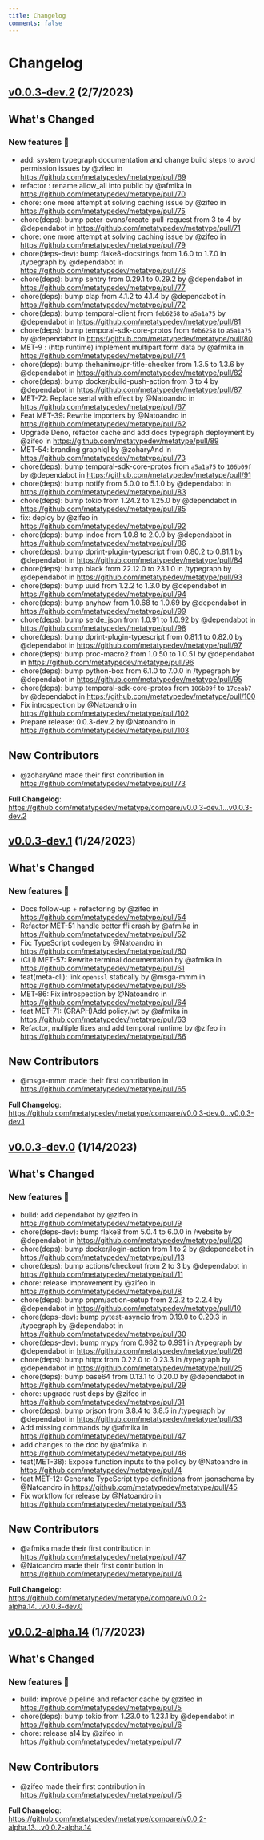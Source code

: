 ```yaml
---
title: Changelog
comments: false
---
```










































# Changelog

## [v0.0.3-dev.2](https://github.com/metatypedev/metatype/releases/tag/v0.0.3-dev.2) (2/7/2023)

<!-- Release notes generated using configuration in .github/release.yml at v0.0.3-dev.2 -->

## What's Changed
### New features 🎉
* add: system typegraph documentation and change build steps to avoid permission issues  by @zifeo in https://github.com/metatypedev/metatype/pull/69
* refactor : rename allow_all into public by @afmika in https://github.com/metatypedev/metatype/pull/70
* chore: one more attempt at solving caching issue by @zifeo in https://github.com/metatypedev/metatype/pull/75
* chore(deps): bump peter-evans/create-pull-request from 3 to 4 by @dependabot in https://github.com/metatypedev/metatype/pull/71
* chore: one more attempt at solving caching issue by @zifeo in https://github.com/metatypedev/metatype/pull/79
* chore(deps-dev): bump flake8-docstrings from 1.6.0 to 1.7.0 in /typegraph by @dependabot in https://github.com/metatypedev/metatype/pull/76
* chore(deps): bump sentry from 0.29.1 to 0.29.2 by @dependabot in https://github.com/metatypedev/metatype/pull/77
* chore(deps): bump clap from 4.1.2 to 4.1.4 by @dependabot in https://github.com/metatypedev/metatype/pull/72
* chore(deps): bump temporal-client from `feb6258` to `a5a1a75` by @dependabot in https://github.com/metatypedev/metatype/pull/81
* chore(deps): bump temporal-sdk-core-protos from `feb6258` to `a5a1a75` by @dependabot in https://github.com/metatypedev/metatype/pull/80
* MET-9 : (http runtime) implement multipart form data by @afmika in https://github.com/metatypedev/metatype/pull/74
* chore(deps): bump thehanimo/pr-title-checker from 1.3.5 to 1.3.6 by @dependabot in https://github.com/metatypedev/metatype/pull/82
* chore(deps): bump docker/build-push-action from 3 to 4 by @dependabot in https://github.com/metatypedev/metatype/pull/87
* MET-72: Replace serial with effect by @Natoandro in https://github.com/metatypedev/metatype/pull/67
* Feat MET-39: Rewrite importers by @Natoandro in https://github.com/metatypedev/metatype/pull/62
* Upgrade Deno, refactor cache and add docs typegraph deployment by @zifeo in https://github.com/metatypedev/metatype/pull/89
* MET-54: branding graphiql by @zoharyAnd in https://github.com/metatypedev/metatype/pull/73
* chore(deps): bump temporal-sdk-core-protos from `a5a1a75` to `106b09f` by @dependabot in https://github.com/metatypedev/metatype/pull/91
* chore(deps): bump notify from 5.0.0 to 5.1.0 by @dependabot in https://github.com/metatypedev/metatype/pull/83
* chore(deps): bump tokio from 1.24.2 to 1.25.0 by @dependabot in https://github.com/metatypedev/metatype/pull/85
* fix: deploy by @zifeo in https://github.com/metatypedev/metatype/pull/92
* chore(deps): bump indoc from 1.0.8 to 2.0.0 by @dependabot in https://github.com/metatypedev/metatype/pull/86
* chore(deps): bump dprint-plugin-typescript from 0.80.2 to 0.81.1 by @dependabot in https://github.com/metatypedev/metatype/pull/84
* chore(deps): bump black from 22.12.0 to 23.1.0 in /typegraph by @dependabot in https://github.com/metatypedev/metatype/pull/93
* chore(deps): bump uuid from 1.2.2 to 1.3.0 by @dependabot in https://github.com/metatypedev/metatype/pull/94
* chore(deps): bump anyhow from 1.0.68 to 1.0.69 by @dependabot in https://github.com/metatypedev/metatype/pull/99
* chore(deps): bump serde_json from 1.0.91 to 1.0.92 by @dependabot in https://github.com/metatypedev/metatype/pull/98
* chore(deps): bump dprint-plugin-typescript from 0.81.1 to 0.82.0 by @dependabot in https://github.com/metatypedev/metatype/pull/97
* chore(deps): bump proc-macro2 from 1.0.50 to 1.0.51 by @dependabot in https://github.com/metatypedev/metatype/pull/96
* chore(deps): bump python-box from 6.1.0 to 7.0.0 in /typegraph by @dependabot in https://github.com/metatypedev/metatype/pull/95
* chore(deps): bump temporal-sdk-core-protos from `106b09f` to `17ceab7` by @dependabot in https://github.com/metatypedev/metatype/pull/100
* Fix introspection by @Natoandro in https://github.com/metatypedev/metatype/pull/102
* Prepare release: 0.0.3-dev.2 by @Natoandro in https://github.com/metatypedev/metatype/pull/103

## New Contributors
* @zoharyAnd made their first contribution in https://github.com/metatypedev/metatype/pull/73

**Full Changelog**: https://github.com/metatypedev/metatype/compare/v0.0.3-dev.1...v0.0.3-dev.2

## [v0.0.3-dev.1](https://github.com/metatypedev/metatype/releases/tag/v0.0.3-dev.1) (1/24/2023)

<!-- Release notes generated using configuration in .github/release.yml at main -->

## What's Changed
### New features 🎉
* Docs follow-up + refactoring by @zifeo in https://github.com/metatypedev/metatype/pull/54
* Refactor MET-51 handle better ffi crash by @afmika in https://github.com/metatypedev/metatype/pull/52
* Fix: TypeScript codegen by @Natoandro in https://github.com/metatypedev/metatype/pull/60
* (CLI) MET-57: Rewrite terminal documentation by @afmika in https://github.com/metatypedev/metatype/pull/61
* feat(meta-cli): link `openssl` statically by @msga-mmm in https://github.com/metatypedev/metatype/pull/65
* MET-86: Fix introspection by @Natoandro in https://github.com/metatypedev/metatype/pull/64
* feat MET-71: (GRAPH)Add policy.jwt by @afmika in https://github.com/metatypedev/metatype/pull/63
* Refactor, multiple fixes and add temporal runtime by @zifeo in https://github.com/metatypedev/metatype/pull/66

## New Contributors
* @msga-mmm made their first contribution in https://github.com/metatypedev/metatype/pull/65

**Full Changelog**: https://github.com/metatypedev/metatype/compare/v0.0.3-dev.0...v0.0.3-dev.1

## [v0.0.3-dev.0](https://github.com/metatypedev/metatype/releases/tag/v0.0.3-dev.0) (1/14/2023)

<!-- Release notes generated using configuration in .github/release.yml at v0.0.3-dev.0 -->

## What's Changed
### New features 🎉
* build: add dependabot by @zifeo in https://github.com/metatypedev/metatype/pull/9
* chore(deps-dev): bump flake8 from 5.0.4 to 6.0.0 in /website by @dependabot in https://github.com/metatypedev/metatype/pull/20
* chore(deps): bump docker/login-action from 1 to 2 by @dependabot in https://github.com/metatypedev/metatype/pull/13
* chore(deps): bump actions/checkout from 2 to 3 by @dependabot in https://github.com/metatypedev/metatype/pull/11
* chore: release improvement by @zifeo in https://github.com/metatypedev/metatype/pull/8
* chore(deps): bump pnpm/action-setup from 2.2.2 to 2.2.4 by @dependabot in https://github.com/metatypedev/metatype/pull/10
* chore(deps-dev): bump pytest-asyncio from 0.19.0 to 0.20.3 in /typegraph by @dependabot in https://github.com/metatypedev/metatype/pull/30
* chore(deps-dev): bump mypy from 0.982 to 0.991 in /typegraph by @dependabot in https://github.com/metatypedev/metatype/pull/26
* chore(deps): bump httpx from 0.22.0 to 0.23.3 in /typegraph by @dependabot in https://github.com/metatypedev/metatype/pull/25
* chore(deps): bump base64 from 0.13.1 to 0.20.0 by @dependabot in https://github.com/metatypedev/metatype/pull/29
* chore: upgrade rust deps by @zifeo in https://github.com/metatypedev/metatype/pull/31
* chore(deps): bump orjson from 3.8.4 to 3.8.5 in /typegraph by @dependabot in https://github.com/metatypedev/metatype/pull/33
* Add missing commands by @afmika in https://github.com/metatypedev/metatype/pull/47
* add changes to the doc by @afmika in https://github.com/metatypedev/metatype/pull/46
* feat(MET-38): Expose function inputs to the policy by @Natoandro in https://github.com/metatypedev/metatype/pull/4
* feat MET-12: Generate TypeScript type definitions from jsonschema by @Natoandro in https://github.com/metatypedev/metatype/pull/45
* Fix workflow for release by @Natoandro in https://github.com/metatypedev/metatype/pull/53

## New Contributors
* @afmika made their first contribution in https://github.com/metatypedev/metatype/pull/47
* @Natoandro made their first contribution in https://github.com/metatypedev/metatype/pull/4

**Full Changelog**: https://github.com/metatypedev/metatype/compare/v0.0.2-alpha.14...v0.0.3-dev.0

## [v0.0.2-alpha.14](https://github.com/metatypedev/metatype/releases/tag/v0.0.2-alpha.14) (1/7/2023)

<!-- Release notes generated using configuration in .github/release.yml at v0.0.2-alpha.14 -->

## What's Changed
### New features 🎉
* build: improve pipeline and refactor cache by @zifeo in https://github.com/metatypedev/metatype/pull/5
* chore(deps): bump tokio from 1.23.0 to 1.23.1 by @dependabot in https://github.com/metatypedev/metatype/pull/6
* chore: release a14 by @zifeo in https://github.com/metatypedev/metatype/pull/7

## New Contributors
* @zifeo made their first contribution in https://github.com/metatypedev/metatype/pull/5

**Full Changelog**: https://github.com/metatypedev/metatype/compare/v0.0.2-alpha.13...v0.0.2-alpha.14
